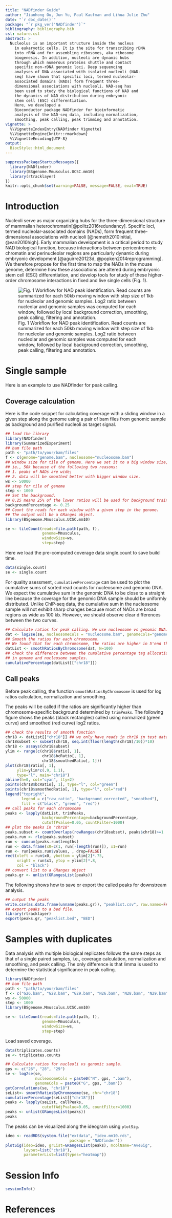 ```yaml
---
title: "NADfinder Guide"
author: "Jianhong Ou, Jun Yu, Paul Kaufman and Lihua Julie Zhu"
date: "`r doc_date()`"
package: "`r pkg_ver('NADfinder')`"
bibliography: bibliography.bib
csl: nature.csl
abstract: >
  Nucleolus is an important structure inside the nucleus 
    in eukaryotic cells. It is the site for transcribing rDNA 
    into rRNA and for assembling ribosomes, aka ribosome 
    biogenesis. In addition, nucleoli are dynamic hubs 
    through which numerous proteins shuttle and contact 
    specific non-rDNA genomic loci. Deep sequencing 
    analyses of DNA associated with isolated nucleoli (NAD-
    seq) have shown that specific loci, termed nucleolar-
    associated domains (NADs) form frequent three-
    dimensional associations with nucleoli. NAD-seq has 
    been used to study the biological functions of NAD and 
    the dynamics of NAD distribution during embryonic 
    stem cell (ESC) differentiation. 
    Here, we developed a 
    Bioconductor package NADfinder for bioinformatic 
    analysis of the NAD-seq data, including normalization, 
    smoothing, peak calling, peak trimming and annotation.
vignette: >
  %\VignetteIndexEntry{NADfinder Vignette}
  %\VignetteEngine{knitr::rmarkdown}
  %\VignetteEncoding{UTF-8}
output:
  BiocStyle::html_document
---
```


```r
suppressPackageStartupMessages({
  library(NADfinder)
  library(BSgenome.Mmusculus.UCSC.mm10)
  library(rtracklayer)
})
knitr::opts_chunk$set(warning=FALSE, message=FALSE, eval=TRUE)
```

# Introduction
Nucleoli serve as major organizing hubs for the three-dimensional structure 
of mammalian heterochromatin[@politz2016redundancy]. Specific loci, termed
nucleolar-associated domains (NADs), form frequent three-dimensional 
associations with nucleoli [@nemeth2010initial, @van2010high]. Early mammalian 
development is a critical period to study NAD biological function, because 
interactions between pericentromeric chromatin and perinucleolar regions are 
particularly dynamic during embryonic development 
[@aguirre20123d, @popken2014reprogramming]. 
We therefore propose for the first time to map the 
NADs in the mouse genome, determine how these associations are altered during 
embryonic stem cell (ESC) differentiation, and develop tools for study of 
these higher-order chromosome interactions in fixed and live single cells 
(Fig. 1). 

![Fig. 1 Workflow for NAD peak identification. Read counts are summarized for 
each 50kb moving window with step size of 1kb for nucleolar and genomic 
samples. Log2 ratio between nucleolar and genomic samples was computed for 
each window, followed by local background correction, smoothing, peak calling, 
filtering and annotation.
](Picture1.png)

# Single sample
Here is an example to use NADfinder for peak calling.

## Coverage calculation

Here is the code snippet for calculating coverage with a sliding window in a 
given step along the genome using a pair of bam files from genomic sample as 
background and purified nucleoli as target signal. 


```r
## load the library
library(NADfinder)
library(SummarizedExperiment)
## bam file path
path <- "path/to/your/bam/files"
f <- c(genome="genome.bam", nucleosome="nucleosome.bam")
## window size for tile of genome. Here we set it to a big window size,
## ie., 50k because of the following two reasons:
## 1. peaks of NADs are wide;
## 2. data will be smoothed better with bigger window size.
ws <- 50000
## step for tile of genome
step <- 1000
## Set the background. 
## 0.25 means 25% of the lower ratios will be used for background training.
backgroundPercentage <- 0.25
## Count the reads for each window with a given step in the genome.
## The output will be a GRanges object.
library(BSgenome.Mmusculus.UCSC.mm10)
```
```r
se <- tileCount(reads=file.path(path, f), 
                genome=Mmusculus, 
                windowSize=ws, 
                step=step)
```

Here we load the pre-computed coverage data single.count to save build time.

```r
data(single.count)
se <- single.count
```

For quality asessment, `cumulativePercentage` can be used to plot the 
cumulative sums of sorted read counts for nucleosome and genomic DNA. 
We expect the cumulative sum in the genomic DNA to be close to a straight 
line because the coverage for the genomic DNA sample should be uniformly 
distributed. Unlike ChIP-seq data, the cumulative sum in the nucleosome 
sample will not exhibit sharp changes because most of NADs are broad 
regions as wide as 100 kb. However, we should observe clear differences 
between the two curves.

```r
## Calculate ratios for peak calling. We use nucleosome vs genomic DNA.
dat <- log2se(se, nucleosomeCols = "nucleosome.bam", genomeCols="genome.bam")
## Smooth the ratios for each chromosome.
## We found that for each chromosome, the ratios are higher in 5'end than 3'end.
datList <- smoothRatiosByChromosome(dat, N=100)
## check the difference between the cumulative percentage tag allocation 
## in genome and nucleosome samples.
cumulativePercentage(datList[["chr18"]])
```

## Call peaks

Before peak calling, the function `smoothRatiosByChromosome` is used for 
log ratios calculation, normalization and smoothing.

The peaks will be called if the ratios are significantly higher than 
chromosome-specific background determined by `trimPeaks`. 
The following figure shows the peaks (black rectangles) called 
using normalized (green curve) and smoothed (red curve) log2 ratios.

```r
## check the results of smooth function
chr18 <- datList[["chr18"]] ## we only have reads in chr18 in test data.
chr18subset <- subset(chr18, seq.int(floor(length(chr18)/10))*10)
chr18 <- assays(chr18subset)
ylim <- range(c(chr18$ratio[, 1], 
                chr18$bcRatio[, 1], 
                chr18$smoothedRatio[, 1]))
plot(chr18$ratio[, 1], 
     ylim=ylim*c(.9, 1.1), 
     type="l", main="chr18")
abline(h=0, col="cyan", lty=2)
points(chr18$bcRatio[, 1], type="l", col="green")
points(chr18$smoothedRatio[, 1], type="l", col="red")
legend("topright", 
       legend = c("raw_ratio", "background_corrected", "smoothed"), 
       fill = c("black", "green", "red"))
## call peaks for each chromosome
peaks <- lapply(datList, trimPeaks, 
                backgroundPercentage=backgroundPercentage, 
                cutoffPvalue=0.05, countFilter=1000)
## plot the peaks in "chr18"
peaks.subset <- countOverlaps(rowRanges(chr18subset), peaks$chr18)>=1
peaks.run <- rle(peaks.subset)
run <- cumsum(peaks.run$lengths)
run <- data.frame(x0=c(1, run[-length(run)]), x1=run)
run <- run[peaks.run$values, , drop=FALSE]
rect(xleft = run$x0, ybottom = ylim[2]*.75, 
     xright = run$x1, ytop = ylim[2]*.8,
     col = "black")
## convert list to a GRanges object
peaks.gr <- unlist(GRangesList(peaks))
```

The following shows how to save or export the called peaks for 
downstream analysis.

```r
## output the peaks
write.csv(as.data.frame(unname(peaks.gr)), "peaklist.csv", row.names=FALSE)
## export peaks to a bed file.
library(rtracklayer)
export(peaks.gr, "peaklist.bed", "BED")
```

# Samples with duplicates

Data analysis with multiple biological replicates follows the same steps as 
that of a single paired samples, i.e., coverage calculation, normalization 
and smoothing, and peak calling. The only difference is that limma is used 
to determine the statistical significance in peak calling.

```r
library(NADfinder)
## bam file path
path <- "path/to/your/bam/files"
f <- c("G26.bam", "G28.bam", "G29.bam", "N26.bam", "N28.bam", "N29.bam")
ws <- 50000
step <- 1000
library(BSgenome.Mmusculus.UCSC.mm10)
```

```r
se <- tileCount(reads=file.path(path, f), 
                genome=Mmusculus, 
                windowSize=ws, 
                step=step)
```

Load saved coverage.

```r
data(triplicates.counts)
se <- triplicates.counts

## Calculate ratios for nucleoli vs genomic sample.
gps <- c("26", "28", "29")
se <- log2se(se, 
             nucleosomeCols = paste0("N", gps, ".bam"),
             genomeCols = paste0("G", gps, ".bam"))
getCorrelations(se, "chr18")
seList<- smoothRatiosByChromosome(se, chr="chr18")
cumulativePercentage(seList[["chr18"]])
peaks <- lapply(seList, callPeaks, 
                cutoffAdjPvalue=0.05, countFilter=1000)
peaks <- unlist(GRangesList(peaks))
peaks
```

The peaks can be visualized along the ideogram using `plotSig`. 

```r
ideo <- readRDS(system.file("extdata", "ideo.mm10.rds", 
                            package = "NADfinder"))
plotSig(ideo=ideo, grList=GRangesList(peaks), mcolName="AveSig", 
        layout=list("chr18"), 
        parameterList=list(types="heatmap"))
```

# Session Info
```r
sessionInfo()
```

# References
